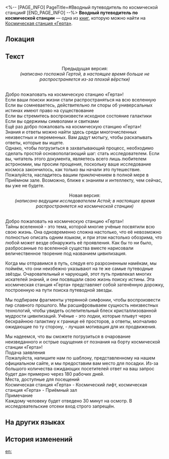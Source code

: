 <%-- [PAGE_INFO]
PageTitle=#Вводный путеводитель по космической станции#
[END_PAGE_INFO] --%>
{{Дополнить}}
{{Книга Инфобокс
|id           = 136
|Название     = 
|Изображение  = Журнал с КСГ.png
|Мир          = Космическая станция «Герта»
|Томов        = 1
|Автор        = <!--нужно добавить-->
|Описание     = Вводный путеводитель для посетителей космической станции.
|Том1         = {{tx}}
|Источник1    = {{tx|Отсутствует источник}}
|Персонажи    = 
|Фракции      = 
}}
'''Вводный путеводитель по космической станции''' — одна из [[Книги|книг]], которую можно найти на [[Космическая станция «Герта»]].

==Локация==
{{Отметка карты|<!--название карты-->|<!--id отметки-->}}

==Текст==
<div align="center">Предыдущая версия:<br />
''(написано госпожой Гертой, в настоящее время больше не распространяется из-за плохой вёрстки)''</div><br />Добро пожаловать на космическую станцию «Герта»!<br />
Если ваши поиски жизни стали распространяться на всю вселенную<br />
Если вы сомневаетесь, действительно ли споры об универсальных истинах имеют право на существование<br />
Если вы стремитесь воспроизвести исходное состояние галактики<br />
Если вы одержимы символами и свитками<br />
Ещё раз добро пожаловать на космическую станцию «Герта»!<br />
Знания и ответы можно найти здесь среди многочисленных неизвестных и переменных. Вам дадут мотыгу, чтобы раскапывать ответы, которые вы ищете.<br />
Однако, чтобы погрузиться в захватывающий процесс, необходимо сделать простой основополагающий шаг: стать исследователем. Если вы, читатель этого документа, являетесь всего лишь любителем астрономии, мы просим прощения, поскольку ваше исследование космоса закончилось, как только вы начали это путешествие. Пожалуйста, насладитесь вашим приключением в полной мере в Приёмном зале. Возможно, ближе к знаниям и интеллекту, чем сейчас, вы уже не будете.

<div align="center">Новая версия:<br />
''(написано ведущим исследователем Астой; в настоящее время распространяется на космической станции)''</div><br />Добро пожаловать на космическую станцию «Герта»!<br />
Тайны вселенной - это тема, которой многие учёные посвятили всю свою жизнь. Она одновременно сложна настолько, что её невозможно полностью описать одним языком, и при этом настолько обозрима, что любой может везде обнаружить её проявления. Как бы то ни было, разбросанные по вселенной существа вместе нарисовали величественное творение под названием цивилизация.

Когда мы отправимся в путь, следуя его разрозненным намёкам, мы поймём, что они неизбежно указывают на те же самые путеводные звёзды. Очаровательный и чарующий, этот путь привлекал многих искателей знаний, и они посвящали свою жизнь поиску истины. Эта космическая станция «Герта» представляет собой затенённую дорожку, построенную на пути поиска путеводной звезды.

Мы подбираем фрагменты утерянной симфонии, чтобы воспроизвести пир славного прошлого. Мы расшифровываем сущность неизвестных технологий, чтобы увидеть ослепительный блеск кристаллизованной мудрости цивилизаций. Учёные - это лодки, которые плывут через бескрайнюю галактику к границе её просторов, а ответы, молчаливо ожидающие по ту сторону, - лучшая мотивация для их продвижения.

Мы надеемся, что вы сможете погрузиться в очарование неизведанного и острые ощущения от познания на борту космической станции «Герта»!<br />
Подача заявления<br />
Пожалуйста, напишите нам по шаблону, представленному на нашем официальном сайте, и мы предоставим вам место для посадки. Из-за большого количества ожидающих посетителей ответ на ваш запрос будет дан примерно через 180 рабочих дней.<br />
Места, доступные для посещений<br />
Космическая станция «Герта» - Космический лифт, космическая станция «Герта» - Приёмный зал<br />
Примечание<br />
Каждому человеку будет отведено 30 минут на осмотр. В исследовательские отсеки вход строго запрещён.

==На других языках==
{{На других языках
|en   = Space Station Introductory Guide
|zhs  = 空间站介绍手册
|zht  = 太空站介紹手冊
|ja   = 宇宙ステーション紹介ハンドブック
|ko   = 우주정거장 소개 핸드북
|es   = Guía de introducción a la Estación Espacial
|fr   = Guide de présentation de la station spatiale
|ru   = Вводный путеводитель по космической станции
|th   = คู่มือแนะนำสถานีอวกาศ
|vi   = Sổ Tay Giới Thiệu Trạm Không Gian
|de   = Einführung in die Raumstation
|id   = Panduan Pengenalan Stasiun Luar Angkasa
|pt   = Guia de Introdução à Estação Espacial
}}

==История изменений==
{{История изменений|3.5}}

[[en:]]
